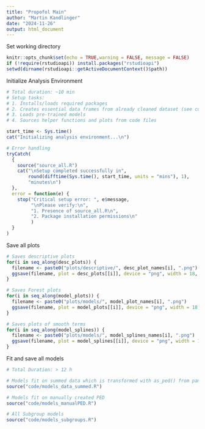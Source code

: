 ```yaml
---
title: "Propofol Main"
author: "Martin Kandlinger"
date: "2024-11-26"
output: html_document
---
```


Set working directory

```r
knitr::opts_chunk$set(echo = TRUE,warning = FALSE, message = FALSE)
if (!require(rstudioapi)) install.packages("rstudioapi")
setwd(dirname(rstudioapi::getActiveDocumentContext()$path))
```

Initialize Analysis Environment

```r
# Total duration: ~10 min
# Setup tasks:
# 1. Installs/loads required packages
# 2. Creates essential data frames from already cleaned dataset (see code/preproc for more info)
# 3. Loads pre-trained models
# 4. Sources helper functions and plots from code files

start_time <- Sys.time()
cat("Initializing analysis environment...\n")

# Error handling
tryCatch(
  {
    source("source_all.R")
    cat("\nSetup completed successfully in", 
        round(difftime(Sys.time(), start_time, units = "mins"), 1),
        "minutes\n")
  },
  error = function(e) {
    stop("Critical setup error: ", e$message, 
         "\nPlease verify:\n",
         "1. Presence of source_all.R\n",
         "2. Package installation permissions\n"
         )
  }
)
```

Save all plots

```r
# Saves descriptive plots
for(i in seq_along(desc_plots)) {
  filename <- paste0("plots/descriptive/", desc_plot_names[i], ".png")
  ggsave(filename, plot = desc_plots[[i]], device = "png", width = 18, height = 8.25)
}

# Saves Forest plots
for(i in seq_along(model_plots)) {
  filename <- paste0("plots/models/", model_plot_names[i], ".png")
  ggsave(filename, plot = model_plots[[i]], device = "png", width = 18, height = 8.25)
}

# Saves plots of smooth terms
for(i in seq_along(model_splines)) {
  filename <- paste0("plots/models/", model_splines_names[i], ".png")
  ggsave(filename, plot = model_splines[[i]], device = "png", width = 18, height = 8.25)
}
```

Fit and save all models

```r
# Total Duration: > 12 h

# Models fit on summed data which is transformed with as_ped() from pammtools
source("code/models_data_summed.R")

# Models fit on manually created PED
source("code/models_manualPED.R")

# All Subgroup models
source("code/models_subgroups.R")
```
